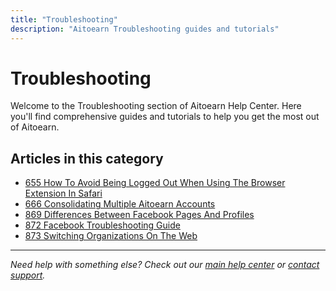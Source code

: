 ```yaml
---
title: "Troubleshooting"
description: "Aitoearn Troubleshooting guides and tutorials"
---
```


<UpdatedAt />


# Troubleshooting

Welcome to the Troubleshooting section of Aitoearn Help Center. Here you'll find comprehensive guides and tutorials to help you get the most out of Aitoearn.

## Articles in this category

- [655 How To Avoid Being Logged Out When Using The Browser Extension In Safari](655-how-to-avoid-being-logged-out-when-using-the-browser-extension-in-safari)
- [666 Consolidating Multiple Aitoearn Accounts](666-consolidating-multiple-aitoearn-accounts)
- [869 Differences Between Facebook Pages And Profiles](869-differences-between-facebook-pages-and-profiles)
- [872 Facebook Troubleshooting Guide](872-facebook-troubleshooting-guide)
- [873 Switching Organizations On The Web](873-switching-organizations-on-the-web)

---

*Need help with something else? Check out our [main help center](/en/help-center) or [contact support](mailto:hello@aitoearn.com).*

